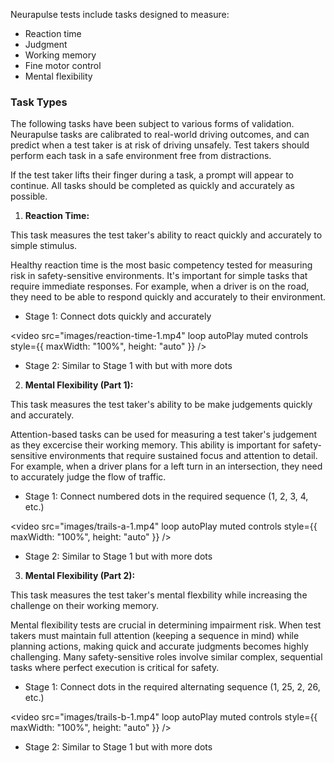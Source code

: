 Neurapulse tests include tasks designed to measure:

- Reaction time
- Judgment
- Working memory
- Fine motor control
- Mental flexibility

### Task Types

The following tasks have been subject to various forms of validation. Neurapulse tasks are calibrated to real-world driving outcomes, and can predict when a test taker is at risk of driving unsafely. Test takers should perform each task in a safe environment free from distractions.

<Warning>
  If the test taker lifts their finger during a task, a prompt will appear to
  continue. All tasks should be completed as quickly and accurately as possible.
</Warning>

1. **Reaction Time:**

This task measures the test taker's ability to react quickly and accurately to simple stimulus.

<Info>
  Healthy reaction time is the most basic competency tested for measuring risk
  in safety-sensitive environments. It's important for simple tasks that require
  immediate responses. For example, when a driver is on the road, they need to
  be able to respond quickly and accurately to their environment.
</Info>

- Stage 1: Connect dots quickly and accurately

<video
  src="images/reaction-time-1.mp4"
  loop
  autoPlay
  muted
  controls
  style={{ maxWidth: "100%", height: "auto" }}
/>

- Stage 2: Similar to Stage 1 with but with more dots

2. **Mental Flexibility (Part 1):**

This task measures the test taker's ability to be make judgements quickly and accurately.

<Info>
  Attention-based tasks can be used for measuring a test taker's judgement as
  they excercise their working memory. This ability is important for
  safety-sensitive environments that require sustained focus and attention to
  detail. For example, when a driver plans for a left turn in an intersection,
  they need to accurately judge the flow of traffic.
</Info>

- Stage 1: Connect numbered dots in the required sequence (1, 2, 3, 4, etc.)

<video
  src="images/trails-a-1.mp4"
  loop
  autoPlay
  muted
  controls
  style={{ maxWidth: "100%", height: "auto" }}
/>

- Stage 2: Similar to Stage 1 but with more dots

3. **Mental Flexibility (Part 2):**

This task measures the test taker's mental flexbility while increasing the challenge on their working memory.

<Info>
  Mental flexibility tests are crucial in determining impairment risk. When test
  takers must maintain full attention (keeping a sequence in mind) while
  planning actions, making quick and accurate judgments becomes highly
  challenging. Many safety-sensitive roles involve similar complex, sequential
  tasks where perfect execution is critical for safety.
</Info>

- Stage 1: Connect dots in the required alternating sequence (1, 25, 2, 26, etc.)

<video
  src="images/trails-b-1.mp4"
  loop
  autoPlay
  muted
  controls
  style={{ maxWidth: "100%", height: "auto" }}
/>

- Stage 2: Similar to Stage 1 but with more dots
